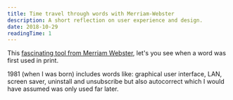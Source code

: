 ```yaml
---
title: Time travel through words with Merriam-Webster
description: A short reflection on user experience and design.
date: 2018-10-29
readingTime: 1
---
```


This <a href="https://www.merriam-webster.com/time-traveler">fascinating tool from Merriam Webster</a>, let's you see when a word was first used in print.

1981 (when I was born) includes words like: graphical user interface, LAN, screen saver, uninstall and unsubscribe but also autocorrect which I would have assumed was only used far later.